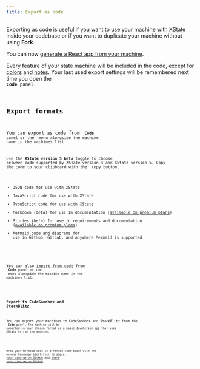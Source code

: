 ```yaml
---
title: Export as code
---
```



Exporting as code is useful if you want to use your machine with [XState](xstate.mdx) inside your codebase or if you want to duplicate your machine without using **Fork**.

<Callout>

You can now [generate a React app from your machine](generate-react.mdx).

</Callout>

Every feature of your state machine will be included in the code, except for [colors](colors.mdx) and [notes](annotations.mdx). Your last used export settings will be remembered next time you open the <Code size={18} /> **Code** panel.

## Export formats

You can export as code from <Code size={18} /> **Code** panel or the <MoreHorizontal size={18} /> menu alongside the machine name in the machines list.

Use the **XState version 5 beta** toggle to choose between code supported by XState version 4 and XState version 5. Copy the code to your clipboard with the <Copy size={18} /> copy button.

- JSON code for use with XState
- JavaScript code for use with XState
- TypeScript code for use with XState
- Markdown (_beta_) for use in documentation ([available on premium plans](studio-pro-plan.mdx))
- Stories (_beta_) for use in requirements and documentation ([available on premium plans](studio-pro-plan.mdx))
- [Mermaid](https://mermaid.js.org) code and diagrams for use in GitHub, GitLab, and anywhere Mermaid is supported

<Callout>

You can also [import from code](import-from-code.mdx) from <Code size={18} /> **Code** panel or the <MoreHorizontal size={18} /> menu alongside the machine name in the machines list.

</Callout>

### Export to CodeSandbox and StackBlitz

You can export your machines to CodeSandbox and StackBlitz from the <Code size={18} /> **Code** panel. The machine will be exported in your chosen format as a basic JavaScript app that uses XState to run the machine.

<Callout>

Wrap your Mermaid code in a fenced code block with the `mermaid` language identifier to [share your diagram on GitHub](https://docs.github.com/en/get-started/writing-on-github/working-with-advanced-formatting/creating-diagrams#creating-mermaid-diagrams) and [share your diagram on GitLab](https://handbook.gitlab.com/handbook/tools-and-tips/mermaid/).

</Callout>
